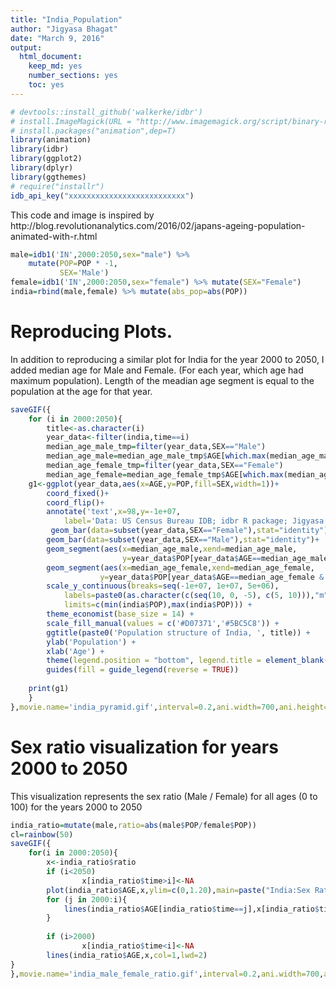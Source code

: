 ```yaml
---
title: "India_Population"
author: "Jigyasa Bhagat"
date: "March 9, 2016"
output: 
  html_document: 
    keep_md: yes
    number_sections: yes
    toc: yes
---
```


```r
# devtools::install_github('walkerke/idbr')
# install.ImageMagick(URL = "http://www.imagemagick.org/script/binary-releases.php")
# install.packages("animation",dep=T)
library(animation)
library(idbr)
library(ggplot2)
library(dplyr)
library(ggthemes)
# require("installr")
idb_api_key("xxxxxxxxxxxxxxxxxxxxxxxxxx")
```
This code and image is inspired by http://blog.revolutionanalytics.com/2016/02/japans-ageing-population-animated-with-r.html

```r
male=idb1('IN',2000:2050,sex="male") %>%
    mutate(POP=POP * -1,
           SEX='Male')
female=idb1('IN',2000:2050,sex="female") %>% mutate(SEX="Female")
india=rbind(male,female) %>% mutate(abs_pop=abs(POP))
```

# Reproducing Plots. 
In addition to reproducing a similar plot for India for the year 2000 to 2050, I added median age for Male and Female. (For each year, which age had maximum population). Length of the meadian age segment is equal to the population at the age for that year.
```r
saveGIF({
    for (i in 2000:2050){
        title<-as.character(i)
        year_data<-filter(india,time==i)
        median_age_male_tmp=filter(year_data,SEX=="Male")
        median_age_male=median_age_male_tmp$AGE[which.max(median_age_male_tmp$abs_pop)]
        median_age_female_tmp=filter(year_data,SEX=="Female")
        median_age_female=median_age_female_tmp$AGE[which.max(median_age_female_tmp$abs_pop)] 
    g1<-ggplot(year_data,aes(x=AGE,y=POP,fill=SEX,width=1))+
        coord_fixed()+
        coord_flip()+
        annotate('text',x=98,y=-1e+07,
            label='Data: US Census Bureau IDB; idbr R package; Jigyasa Bhagat',size=3)+
         geom_bar(data=subset(year_data,SEX=="Female"),stat="identity")+
        geom_bar(data=subset(year_data,SEX=="Male"),stat="identity")+
        geom_segment(aes(x=median_age_male,xend=median_age_male,
                         y=year_data$POP[year_data$AGE==median_age_male & year_data$SEX=="Male"],yend=0))+
        geom_segment(aes(x=median_age_female,xend=median_age_female,
                    y=year_data$POP[year_data$AGE==median_age_female & year_data$SEX=="Female"],yend=0))+
        scale_y_continuous(breaks=seq(-1e+07, 1e+07, 5e+06),
            labels=paste0(as.character(c(seq(10, 0, -5), c(5, 10))),"m"),
            limits=c(min(india$POP),max(india$POP))) +
        theme_economist(base_size = 14) +
        scale_fill_manual(values = c('#D07371','#5BC5C8')) +
        ggtitle(paste0('Population structure of India, ', title)) +
        ylab('Population') +
        xlab('Age') +
        theme(legend.position = "bottom", legend.title = element_blank())+
        guides(fill = guide_legend(reverse = TRUE))
      
    print(g1)     
    }
},movie.name='india_pyramid.gif',interval=0.2,ani.width=700,ani.height=600)
```




# Sex ratio visualization for years 2000 to 2050
This visualization represents the sex ratio (Male / Female) for all ages (0 to 100) for the years 2000 to 2050
```r
india_ratio=mutate(male,ratio=abs(male$POP/female$POP))
cl=rainbow(50)
saveGIF({
    for(i in 2000:2050){
        x<-india_ratio$ratio
        if (i<2050)
                x[india_ratio$time>i]<-NA
        plot(india_ratio$AGE,x,ylim=c(0,1.20),main=paste("India:Sex Ratio(",i,")",sep=""),type="n",xlab = "AGE", ylab = "Number of Males/Number of Females")
        for (j in 2000:i){
            lines(india_ratio$AGE[india_ratio$time==j],x[india_ratio$time==j],col=ifelse(j==2000,"red",cl[as.numeric(substr(j, 3, 4))]),lwd=1.5)
        }
            
        if (i>2000)
                x[india_ratio$time<i]<-NA
        lines(india_ratio$AGE,x,col=1,lwd=2)
}
},movie.name='india_male_female_ratio.gif',interval=0.2,ani.width=700,ani.height=600)
```

